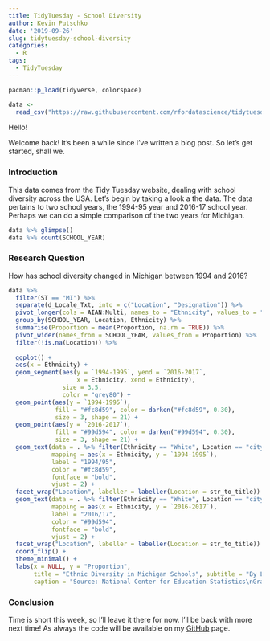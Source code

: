 ```yaml
---
title: TidyTuesday - School Diversity
author: Kevin Putschko
date: '2019-09-26'
slug: tidytuesday-school-diversity
categories:
  - R
tags:
  - TidyTuesday
---
```


```r
pacman::p_load(tidyverse, colorspace)

data <- 
  read_csv("https://raw.githubusercontent.com/rfordatascience/tidytuesday/master/data/2019/2019-09-24/school_diversity.csv")
```

Hello!

Welcome back! It's been a while since I've written a blog post. So let's get started, shall we.

### Introduction

This data comes from the Tidy Tuesday website, dealing with school diversity across the USA.  Let's begin by taking a look a the data.  The data pertains to two school years, the 1994-95 year and 2016-17 school year.  Perhaps we can do a simple comparison of the two years for Michigan.

```r
data %>% glimpse()
data %>% count(SCHOOL_YEAR)
```

### Research Question

How has school diversity changed in Michigan between 1994 and 2016?

```r
data %>% 
  filter(ST == "MI") %>% 
  separate(d_Locale_Txt, into = c("Location", "Designation")) %>% 
  pivot_longer(cols = AIAN:Multi, names_to = "Ethnicity", values_to = "Proportion") %>% 
  group_by(SCHOOL_YEAR, Location, Ethnicity) %>% 
  summarise(Proportion = mean(Proportion, na.rm = TRUE)) %>%
  pivot_wider(names_from = SCHOOL_YEAR, values_from = Proportion) %>% 
  filter(!is.na(Location)) %>% 
  
  ggplot() +
  aes(x = Ethnicity) +
  geom_segment(aes(y = `1994-1995`, yend = `2016-2017`, 
                   x = Ethnicity, xend = Ethnicity), 
               size = 3.5, 
               color = "grey80") +
  geom_point(aes(y = `1994-1995`), 
             fill = "#fc8d59", color = darken("#fc8d59", 0.30), 
             size = 3, shape = 21) +
  geom_point(aes(y = `2016-2017`),
             fill = "#99d594", color = darken("#99d594", 0.30), 
             size = 3, shape = 21) +
  geom_text(data = . %>% filter(Ethnicity == "White", Location == "city"), 
            mapping = aes(x = Ethnicity, y = `1994-1995`),
            label = "1994/95", 
            color = "#fc8d59",
            fontface = "bold",
            vjust = 2) +
  facet_wrap("Location", labeller = labeller(Location = str_to_title)) +
  geom_text(data = . %>% filter(Ethnicity == "White", Location == "city"), 
            mapping = aes(x = Ethnicity, y = `2016-2017`),
            label = "2016/17", 
            color = "#99d594",
            fontface = "bold",
            vjust = 2) +
  facet_wrap("Location", labeller = labeller(Location = str_to_title)) +
  coord_flip() +
  theme_minimal() +
  labs(x = NULL, y = "Proportion", 
       title = "Ethnic Diversity in Michigan Schools", subtitle = "By Location",
       caption = "Source: National Center for Education Statistics\nGraph adopted from @Mathl3t3")
```

### Conclusion

Time is short this week, so I'll leave it there for now.  I'll be back with more next time! As always the code will be available on my [GitHub](https://github.com/kputschko/kp-blogdown/tree/master/content/post) page.  

